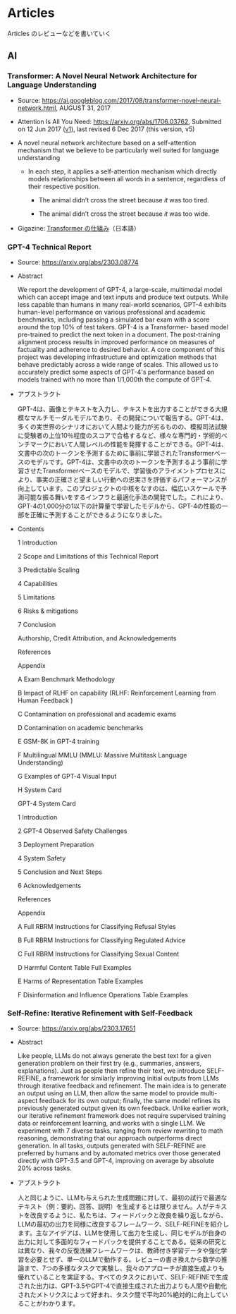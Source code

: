 # Articles

Articles のレビューなどを書いていく

## AI

### Transformer: A Novel Neural Network Architecture for Language Understanding

-   Source: <https://ai.googleblog.com/2017/08/transformer-novel-neural-network.html>, AUGUST 31, 2017

-   Attention Is All You Need: <https://arxiv.org/abs/1706.03762>, Submitted on 12 Jun 2017 ([v1](https://arxiv.org/abs/1706.03762v1)), last revised 6 Dec 2017 (this version, v5)

-   A novel neural network architecture based on a self-attention mechanism that we believe to be particularly well suited for language understanding

    -   In each step, it applies a self-attention mechanism which directly models relationships between all words in a sentence, regardless of their respective position.

        -   The animal didn't cross the street because *it* was too tired.

        -   The animal didn't cross the street because *it* was too wide.

-   Gigazine: [Transformer の仕組み](https://gigazine.net/news/20230423-transformer-model/)（日本語）

### GPT-4 Technical Report

-   Source: <https://arxiv.org/abs/2303.08774>

-   Abstract

    We report the development of GPT-4, a large-scale, multimodal model which can accept image and text inputs and produce text outputs. While less capable than humans in many real-world scenarios, GPT-4 exhibits human-level performance on various professional and academic benchmarks, including passing a simulated bar exam with a score around the top 10% of test takers. GPT-4 is a Transformer- based model pre-trained to predict the next token in a document. The post-training alignment process results in improved performance on measures of factuality and adherence to desired behavior. A core component of this project was developing infrastructure and optimization methods that behave predictably across a wide range of scales. This allowed us to accurately predict some aspects of GPT-4\'s performance based on models trained with no more than 1/1,000th the compute of GPT-4.

-   アブストラクト 

    GPT-4は、画像とテキストを入力し、テキストを出力することができる大規模なマルチモーダルモデルであり、その開発について報告する。GPT-4は、多くの実世界のシナリオにおいて人間より能力が劣るものの、模擬司法試験に受験者の上位10％程度のスコアで合格するなど、様々な専門的・学術的ベンチマークにおいて人間レベルの性能を発揮することができる。GPT-4は、文書中の次のトークンを予測するために事前に学習されたTransformerベースのモデルです。GPT-4は、文書中の次のトークンを予測するよう事前に学習させたTransformerベースのモデルで、学習後のアライメントプロセスにより、事実の正確さと望ましい行動への忠実さを評価するパフォーマンスが向上しています。このプロジェクトの中核をなすのは、幅広いスケールで予測可能な振る舞いをするインフラと最適化手法の開発でした。これにより、GPT-4の1,000分の1以下の計算量で学習したモデルから、GPT-4の性能の一部を正確に予測することができるようになりました。

-   Contents

    1 Introduction

    2 Scope and Limitations of this Technical Report

    3 Predictable Scaling

    4 Capabilities

    5 Limitations

    6 Risks & mitigations

    7 Conclusion

    Authorship, Credit Attribution, and Acknowledgements

    References

    Appendix

    A Exam Benchmark Methodology

    B Impact of RLHF on capability (RLHF: Reinforcement Learning from Human Feedback )

    C Contamination on professional and academic exams

    D Contamination on academic benchmarks

    E GSM-8K in GPT-4 training

    F Multilingual MMLU (MMLU: Massive Multitask Language Understanding)

    G Examples of GPT-4 Visual Input

    H System Card

    GPT-4 System Card

    1 Introduction

    2 GPT-4 Observed Safety Challenges

    3 Deployment Preparation

    4 System Safety

    5 Conclusion and Next Steps

    6 Acknowledgements

    References

    Appendix

    A Full RBRM Instructions for Classifying Refusal Styles

    B Full RBRM Instructions for Classifying Regulated Advice

    C Full RBRM Instructions for Classifying Sexual Content

    D Harmful Content Table Full Examples

    E Harms of Representation Table Examples

    F Disinformation and Influence Operations Table Examples

### Self-Refine: Iterative Refinement with Self-Feedback

-   Source: <https://arxiv.org/abs/2303.17651>

-   Abstract

    Like people, LLMs do not always generate the best text for a given generation problem on their first try (e.g., summaries, answers, explanations). Just as people then refine their text, we introduce SELF-REFINE, a framework for similarly improving initial outputs from LLMs through iterative feedback and refinement. The main idea is to generate an output using an LLM, then allow the same model to provide multi-aspect feedback for its own output; finally, the same model refines its previously generated output given its own feedback. Unlike earlier work, our iterative refinement framework does not require supervised training data or reinforcement learning, and works with a single LLM. We experiment with 7 diverse tasks, ranging from review rewriting to math reasoning, demonstrating that our approach outperforms direct generation. In all tasks, outputs generated with SELF-REFINE are preferred by humans and by automated metrics over those generated directly with GPT-3.5 and GPT-4, improving on average by absolute 20% across tasks.

-   アブストラクト

    人と同じように、LLMも与えられた生成問題に対して、最初の試行で最適なテキスト（例：要約、回答、説明）を生成するとは限りません。人がテキストを改良するように、私たちは、フィードバックと改良を繰り返しながら、LLMの最初の出力を同様に改良するフレームワーク、SELF-REFINEを紹介します。主なアイデアは、LLMを使用して出力を生成し、同じモデルが自身の出力に対して多面的なフィードバックを提供することである。従来の研究とは異なり、我々の反復洗練フレームワークは、教師付き学習データや強化学習を必要とせず、単一のLLMで動作する。レビューの書き換えから数学の推論まで、7つの多様なタスクで実験し、我々のアプローチが直接生成よりも優れていることを実証する。すべてのタスクにおいて、SELF-REFINEで生成された出力は、GPT-3.5やGPT-4で直接生成された出力よりも人間や自動化されたメトリクスによって好まれ、タスク間で平均20%絶対的に向上していることがわかります。
